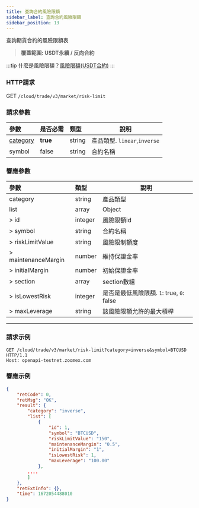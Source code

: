 ```yaml
---
title: 查詢合約風險限額
sidebar_label: 查詢合約風險限額
sidebar_position: 13
---
```


查詢期貨合約的風險限額表
> **覆蓋範圍: USDT永續 / 反向合約**

:::tip
什麼是風險限額？<a href="https://help.zoomex.com/zh-TW/article/1368">風險限額(USDT合約)</a>
:::

### HTTP請求
GET `/cloud/trade/v3/market/risk-limit`

### 請求參數
| 參數 | 是否必需 | 類型 | 說明|
|:----- |:-------|:-----|------ |
|[category](../enum#category) |**true** |string |產品類型. `linear`,`inverse` |
|symbol |false |string |合約名稱|

### 響應參數
| 參數 | 類型 | 說明|
|:----- |:-----|----- |
|category |string |產品類型 |
|list |array |Object |
|> id |integer |風險限額id |
|> symbol |string |合約名稱 |
|> riskLimitValue |string |風險限制額度 |
|> maintenanceMargin |number |維持保證金率 |
|> initialMargin |number |初始保證金率 |
|> section |array |section數組 |
|> isLowestRisk |integer |是否是最低風險限額. `1`: true, `0`: false |
|> maxLeverage |string |該風險限額允許的最大槓桿 |


---

### 請求示例

```shell
GET /cloud/trade/v3/market/risk-limit?category=inverse&symbol=BTCUSD HTTP/1.1
Host: openapi-testnet.zoomex.com
```

### 響應示例

```json
{
    "retCode": 0,
    "retMsg": "OK",
    "result": {
        "category": "inverse",
        "list": [
            {
                "id": 1,
                "symbol": "BTCUSD",
                "riskLimitValue": "150",
                "maintenanceMargin": "0.5",
                "initialMargin": "1",
                "isLowestRisk": 1,
                "maxLeverage": "100.00"
            },
        ....
        ]
    },
    "retExtInfo": {},
    "time": 1672054488010
}
```
